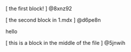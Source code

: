 [
    the first block!
] @8xnz92


[
    the second block in 1.mdx
] @d6pe8n

hello

[
    this is a block in the middle of the file
] @5jnwih




